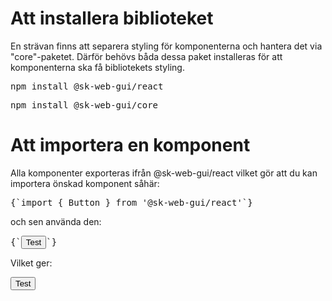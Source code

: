 
<Meta title="WIP/Guider/Utveckling/Hur man använder komponenter" />

# Att installera biblioteket

En strävan finns att separera styling för komponenterna och hantera det via "core"-paketet. Därför behövs båda dessa
paket installeras för att komponenterna ska få bibliotekets styling.

<pre>npm install @sk-web-gui/react</pre>

<pre>npm install @sk-web-gui/core</pre>

# Att importera en komponent

Alla komponenter exporteras ifrån @sk-web-gui/react vilket gör att du kan importera önskad komponent såhär:

<pre>{`import { Button } from '@sk-web-gui/react'`}</pre>

och sen använda den:

<pre>{`<Button>Test</Button>`}</pre>

Vilket ger:

<Button>Test</Button>
